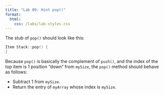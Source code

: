 ```yaml
---
title: "Lab 09: Hint pop()"
format: 
  html:
    css: /labs/lab-styles.css
---
```


The stub of `pop()` should look like this:

``` cpp
Item Stack::pop() {
}
```

Because `pop()` is basically the complement of `push()`, and the index of the top item is 1 position "down" from `mySize`, the `pop()` method should behave as follows:

-   Subtract 1 from `mySize`.
-   Return the entry of `myArray` whose index is `mySize`.